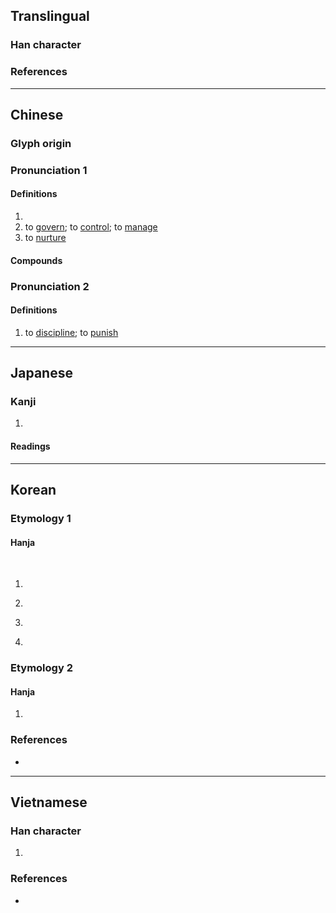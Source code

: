 {{also|义|父|ㄨ|㐅|Appendix:Variations of "x"}}
{{character info}}

==Translingual==

===Han character===
{{Han char|rn=4|rad=丿|as=01|sn=2|four=40000|canj=K,XK|ids=⿻丿㇏}}

===References===
{{Han ref|kx=0081.100|dkj=00111|dj=0165.010|hdz=10031.030|uh=4E42}}

----

==Chinese==
{{zh-forms}}

===Glyph origin===
{{Han etym}}
{{liushu|p}}

===Pronunciation 1===
{{zh-pron
|m=yì
|c=ngaai6
|mn=
|mc=y
|oc=y
|cat=v
}}
{{attention|nan|needs to be assigned to Pronunciation: mn=gāi/ngāi}}

====Definitions====
{{zh-hanzi}}

# {{zh-original|刈|to [[weed]]; to [[mow]]}}
# to [[govern]]; to [[control]]; to [[manage]]
# to [[nurture]]

====Compounds====
{{zh-der|俾乂|俊乂|乂安}}

===Pronunciation 2===
{{zh-pron
|m=ài
|c=ngaai6
|cat=v
}}

====Definitions====
{{zh-hanzi}}

# to [[discipline]]; to [[punish]]

----

==Japanese==

===Kanji===
{{ja-kanji|grade=|rs=丿01}}

# {{rfdef|ja|sort=丿01}}

====Readings====
{{ja-readings
|goon=げ
|kanon=がい
|kun=か-る, おさ-める<をさ-める, おさ-まる<をさ-まる, やしな-う<やしな-ふ, さび-し.い, こ-らす
}}

----

==Korean==

===Etymology 1===

====Hanja====
{{ko-hanja|베다|벨|예}}<br>
{{ko-hanja|다스리다|다스릴|예}}

# {{lb|ko|obsolete}} {{hanja form of|예|to [[weed]]; to [[mow]]}}
# {{lb|ko|obsolete}} {{alt form|ko|刈||{{hanja form of|예|to [[weed]]; to [[mow]]}}}}
# {{lb|ko|obsolete}} {{hanja form of|예|to [[govern]]; to [[control]]; to [[manage]]}}
# {{lb|ko|obsolete}} {{alt form|ko|艾||{{hanja form of|예|to [[govern]]; to [[control]]; to [[manage]]}}}}

===Etymology 2===

====Hanja====
{{ko-hanja|징계하다|징계할|애}}

# {{lb|ko|obsolete}} {{hanja form of|애|to [[discipline]]; to [[punish]]}}

===References===
* {{Hanja ref|nav=9854}}

----

==Vietnamese==

===Han character===
{{vi-readings|rs=丿01|reading=nghệ, ngải}}

# {{rfdef|vi|sort=丿01}}

===References===
* {{R:WinVNKey:Lê Sơn Thanh}}

{{cln|vi|Han tu}}